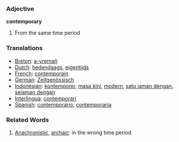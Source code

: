 === Adjective ===
'''contemporary'''

# From the same time period

=== Translations ===
*[[Breton]]: [[a-vremañ]]
*[[Dutch]]: [[hedendaags]], [[eigentijds]]
*[[French]]: [[contemporain]]
*[[German]]: [[Zeitgenössisch]]
*[[Indonesian]]: [[kontemporer]], [[masa kini]], [[modern]], [[satu jaman dengan]], [[sejaman dengan]]
*[[Interlingua]]: [[contemporari]]
*[[Spanish]]: [[contemporario]], [[contemporaria]]

=== Related Words ===
#[[Anachronistic]], [[archaic]]: in the wrong time period